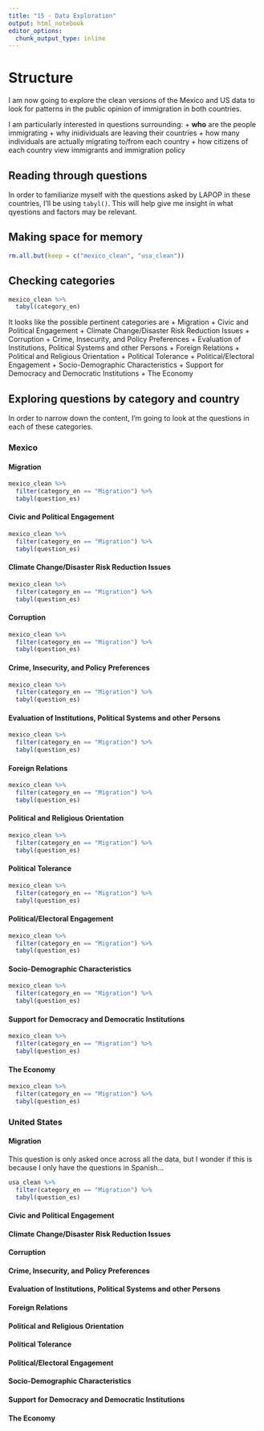 ```yaml
---
title: "15 - Data Exploration"
output: html_notebook
editor_options: 
  chunk_output_type: inline
---
```


# Structure
I am now going to explore the clean versions of the Mexico and US data to look for patterns in the public opinion of immigration in both countries.

I am particularly interested in questions surrounding:
  + **who** are the people immigrating
  + why inidividuals are leaving their countries
  + how many individuals are actually migrating to/from each country
  + how citizens of each country view immigrants and immigration policy
  
## Reading through questions
In order to familiarize myself with the questions asked by LAPOP in these countries, I'll be using `tabyl()`. This will help give me insight in what qyestions and factors may be relevant.

## Making space for memory
```r
rm.all.but(keep = c("mexico_clean", "usa_clean"))
```

## Checking categories
```r
mexico_clean %>% 
  tabyl(category_en)
```

It looks like the possible pertinent categories are
  + Migration
  + Civic and Political Engagement
  + Climate Change/Disaster Risk Reduction Issues
  + Corruption
  + Crime, Insecurity, and Policy Preferences
  + Evaluation of Institutions, Political Systems and other Persons
  + Foreign Relations
  + Political and Religious Orientation
  + Political Tolerance
  + Political/Electoral Engagement
  + Socio-Demographic Characteristics
  + Support for Democracy and Democratic Institutions
  + The Economy

## Exploring questions by category and country
In order to narrow down the content, I'm going to look at the questions in each of these categories.

### Mexico
#### Migration
```r
mexico_clean %>% 
  filter(category_en == "Migration") %>% 
  tabyl(question_es)
```

#### Civic and Political Engagement
```r
mexico_clean %>% 
  filter(category_en == "Migration") %>% 
  tabyl(question_es)
```


#### Climate Change/Disaster Risk Reduction Issues
```r
mexico_clean %>% 
  filter(category_en == "Migration") %>% 
  tabyl(question_es)
```


#### Corruption
```r
mexico_clean %>% 
  filter(category_en == "Migration") %>% 
  tabyl(question_es)
```


#### Crime, Insecurity, and Policy Preferences
```r
mexico_clean %>% 
  filter(category_en == "Migration") %>% 
  tabyl(question_es)
```


#### Evaluation of Institutions, Political Systems and other Persons
```r
mexico_clean %>% 
  filter(category_en == "Migration") %>% 
  tabyl(question_es)
```


#### Foreign Relations
```r
mexico_clean %>% 
  filter(category_en == "Migration") %>% 
  tabyl(question_es)
```


#### Political and Religious Orientation
```r
mexico_clean %>% 
  filter(category_en == "Migration") %>% 
  tabyl(question_es)
```


#### Political Tolerance
```r
mexico_clean %>% 
  filter(category_en == "Migration") %>% 
  tabyl(question_es)
```


#### Political/Electoral Engagement
```r
mexico_clean %>% 
  filter(category_en == "Migration") %>% 
  tabyl(question_es)
```


#### Socio-Demographic Characteristics
```r
mexico_clean %>% 
  filter(category_en == "Migration") %>% 
  tabyl(question_es)
```


#### Support for Democracy and Democratic Institutions
```r
mexico_clean %>% 
  filter(category_en == "Migration") %>% 
  tabyl(question_es)
```


#### The Economy
```r
mexico_clean %>% 
  filter(category_en == "Migration") %>% 
  tabyl(question_es)
```

### United States
#### Migration
This question is only asked once across all the data, but I wonder if this is because I only have the questions in Spanish...
```r
usa_clean %>% 
  filter(category_en == "Migration") %>% 
  tabyl(question_es)
```

#### Civic and Political Engagement
#### Climate Change/Disaster Risk Reduction Issues
#### Corruption
#### Crime, Insecurity, and Policy Preferences
#### Evaluation of Institutions, Political Systems and other Persons
#### Foreign Relations
#### Political and Religious Orientation
#### Political Tolerance
#### Political/Electoral Engagement
#### Socio-Demographic Characteristics
#### Support for Democracy and Democratic Institutions
#### The Economy